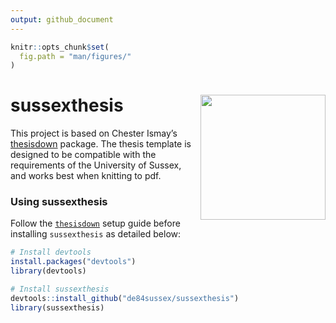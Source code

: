 ```yaml
---
output: github_document
---
```


<!-- README.md is generated from README.Rmd via `devtools::build_readme()`. Please edit README.Rmd -->

```r
knitr::opts_chunk$set(
  fig.path = "man/figures/"
)
```


# sussexthesis <img src="sussexthesis_hex.png" align="right" width=200 />


This project is based on Chester Ismay’s
[thesisdown](https://github.com/ismayc/thesisdown) package. The thesis template is designed to be compatible with the requirements of the University of Sussex, and works best when knitting to pdf. 

<!--Currently, the PDF and gitbook versions are fully-functional.  The word and epub versions are developmental. 

Formatting can be done using [markdown](https://rmarkdown.rstudio.com/authoring_basics.html), and **R** code.-->


### Using sussexthesis

Follow the [`thesisdown`](https://github.com/ismayc/thesisdown) setup guide before installing `sussexthesis` as detailed below: 


```r
# Install devtools
install.packages("devtools")
library(devtools)

# Install sussexthesis
devtools::install_github("de84sussex/sussexthesis")
library(sussexthesis)
```

<!--After installing `sussexthesis`, restart RStudio-->



